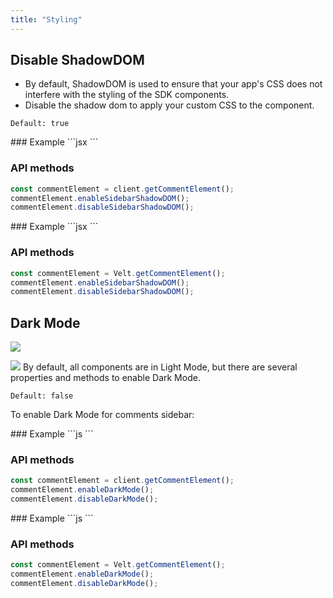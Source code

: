 ```yaml
---
title: "Styling"
---
```




## Disable ShadowDOM
- By default, ShadowDOM is used to ensure that your app's CSS does not interfere with the styling of the SDK components.
- Disable the shadow dom to apply your custom CSS to the component.

`Default: true`

<Tabs>

<Tab title="React / Next.js">
### Example
```jsx
<VeltCommentsSidebar shadowDom={false} />
```

### API methods

```jsx
const commentElement = client.getCommentElement();
commentElement.enableSidebarShadowDOM();
commentElement.disableSidebarShadowDOM();
```
</Tab>

<Tab title="HTML">
### Example
```jsx
<velt-comments-sidebar shadow-dom="false"></velt-comments-sidebar>
```

### API methods

```jsx
const commentElement = Velt.getCommentElement();
commentElement.enableSidebarShadowDOM();
commentElement.disableSidebarShadowDOM();
```
</Tab>

</Tabs>


## Dark Mode
![](/images/customization/velt-comment-sidebar-1.png)

![](/images/sidebar-breakdown-dark.png)
By default, all components are in Light Mode, but there are several properties and methods to enable Dark Mode.

`Default: false`

To enable Dark Mode for comments sidebar:
<Tabs>

<Tab title="React / Next.js">
### Example
```js
<VeltCommentsSidebar darkMode={true} />
```

### API methods

```jsx
const commentElement = client.getCommentElement();
commentElement.enableDarkMode();
commentElement.disableDarkMode();
```

</Tab>

<Tab title="HTML">
### Example
```js
<velt-comments-sidebar dark-mode="true"></velt-comments-sidebar>
```

### API methods

```jsx
const commentElement = Velt.getCommentElement();
commentElement.enableDarkMode();
commentElement.disableDarkMode();
```
</Tab>
</Tabs>
